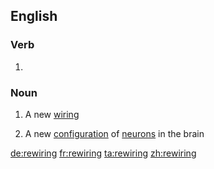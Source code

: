 ==English==

===Verb===
{{head|en|present participle}}

# {{present participle of|rewire|lang=en}}

===Noun===
{{en-noun}}

# A new [[wiring]]
# {{context|informal|lang=en}} A new [[configuration]] of [[neuron]]s in the brain

[[de:rewiring]]
[[fr:rewiring]]
[[ta:rewiring]]
[[zh:rewiring]]